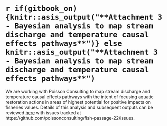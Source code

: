 

#  `r if(gitbook_on){knitr::asis_output("**Attachment 3 - Bayesian analysis to map stream discharge and temperature causal effects pathways**")} else knitr::asis_output("**Attachment 3 - Bayesian analysis to map stream discharge and temperature causal effects pathways**")` {-#attach-3-bayes}

We are working with Poisson Consulting to map stream discharge and temperature causal effects pathways with the intent of focusing aquatic restoration actions in areas of highest potential for positive impacts on fisheries values. Details of this analysis and subsequent outputs can be reviewed [here](https://www.poissonconsulting.ca/f/859859031) with issues tracked at https://github.com/poissonconsulting/fish-passage-22/issues.



